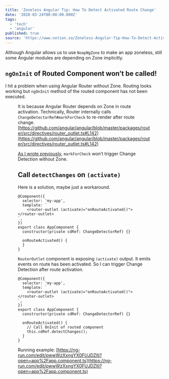 ```yaml
---
title: 'Zoneless Angular Tip: How To Detect Activated Route Change'
date: '2020-03-24T00:00:00.000Z'
tags:
  - 'tech'
  - 'angular'
published: true
source: 'https://www.notion.so/Zoneless-Angular-Tip-How-To-Detect-Activated-Route-Change-8e70c8ca2d5649b094b002c8332db5c5'
---
```



Although Angular allows us to use `NoopNgZone` to make an app zoneless, still some Angular modules are depending on Zone implicitly.

## `ngOnInit` of Routed Component won’t be called!

I hit a problem when using Angular Router without Zone. Routing looks working but `ngOnInit` method of the routed component has not been executed.

<Figure
  src="https://img.esa.io/uploads/production/attachments/14362/2020/03/24/50720/db07c767-7618-4179-bba5-f6150881313b.png"
  caption=""
/>

It is because Angular Router depends on Zone in route activation. Technically, Router internally calls `ChangeDetectorRef#markForCheck` to re-render after route change. [https://github.com/angular/angular/blob/master/packages/router/src/directives/router_outlet.ts#L142](https://github.com/angular/angular/blob/master/packages/router/src/directives/router_outlet.ts#L142)

[As I wrote previously](https://blog.lacolaco.net/2020/03/angular-app-reactiveness-en/), `markForCheck` won’t trigger Change Detection without Zone.

## Call `detectChanges` on `(activate)`

Here is a solution, maybe just a workaround.

```plaintext
@Component({
  selector: 'my-app',
  template: `
    <router-outlet (activate)="onRouteActivated()"></router-outlet>
`,
})
export class AppComponent {
  constructor(private cdRef: ChangeDetectorRef) {}

  onRouteActivated() {
  }
}
```

`RouterOutlet` component is exposing `(activate)` output. It emits events on route has been activated. So I can trigger Change Detection after route activation.

```plaintext
@Component({
  selector: 'my-app',
  template: `
    <router-outlet (activate)="onRouteActivated()"></router-outlet>
`,
})
export class AppComponent {
  constructor(private cdRef: ChangeDetectorRef) {}

  onRouteActivated() {
    // Call OnInit of routed component
    this.cdRef.detectChanges();
  }
}
```

Running example: [https://ng-run.com/edit/pwwWzXxngYX0FUJDZIIj?open=app%2Fapp.component.ts](https://ng-run.com/edit/pwwWzXxngYX0FUJDZIIj?open=app%2Fapp.component.ts)
